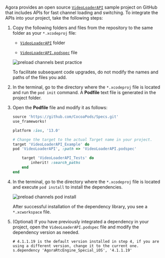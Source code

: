Agora provides an open source [`VideoLoaderAPI`](https://github.com/AgoraIO-Community/VideoLoaderAPI) sample project on GitHub that includes APIs for fast channel loading and switching. To integrate the APIs into your project, take the following steps:

1. Copy the following folders and files from the repository to the same folder as your `*.xcodeproj` file:

    - [`VideoLoaderAPI`](https://github.com/AgoraIO-Community/VideoLoaderAPI/tree/main/iOS/VideoLoaderAPI) folder

    - [`VideoLoaderAPI.podspec`](https://github.com/AgoraIO-Community/VideoLoaderAPI/blob/main/iOS/VideoLoaderAPI.podspec) file

    ![preload channels best practice](/images/rtc-sdk/preload-channels-ios-videoloader.png)

    <Admonition type="info" title="Note">
    To facilitate subsequent code upgrades, do not modify the names and paths of the files you add.
    </Admonition>

1. In the terminal, go to the directory where the `*.xcodeproj` file is located and run the `pod init` command. A **Podfile** text file is generated in the project folder.

1. Open the **Podfile** file and modify it as follows:

    ```ruby
    source 'https://github.com/CocoaPods/Specs.git'
    use_frameworks!
    
    platform :ios, '13.0'
    
    # Change the target to the actual Target name in your project.
    target 'VideoLoaderAPI_Example' do
    pod 'VideoLoaderAPI', :path => 'VideoLoaderAPI.podspec'
    
        target 'VideoLoaderAPI_Tests' do
            inherit! :search_paths
        end
    end
    ```

1. In the terminal, go to the directory where the `*.xcodeproj` file is located and execute `pod install` to install the dependencies.

    ![preload channels pod install](/images/rtc-sdk/preload-channels-ios-pod-install.png)

    After successful installation of the dependency library, you see a `*.xcworkspace` file.

1. (Optional) If you have previously integrated a <Vg k="VSDK" /> dependency in your project, open the `VideoLoaderAPI.podspec` file and modify the dependency version as needed.

    ```shell
    # 4.1.1.19 is the default version installed in step 4, if you are using a different version, change it to the current one.
    s.dependency 'AgoraRtcEngine_Special_iOS', '4.1.1.19'
    ```
